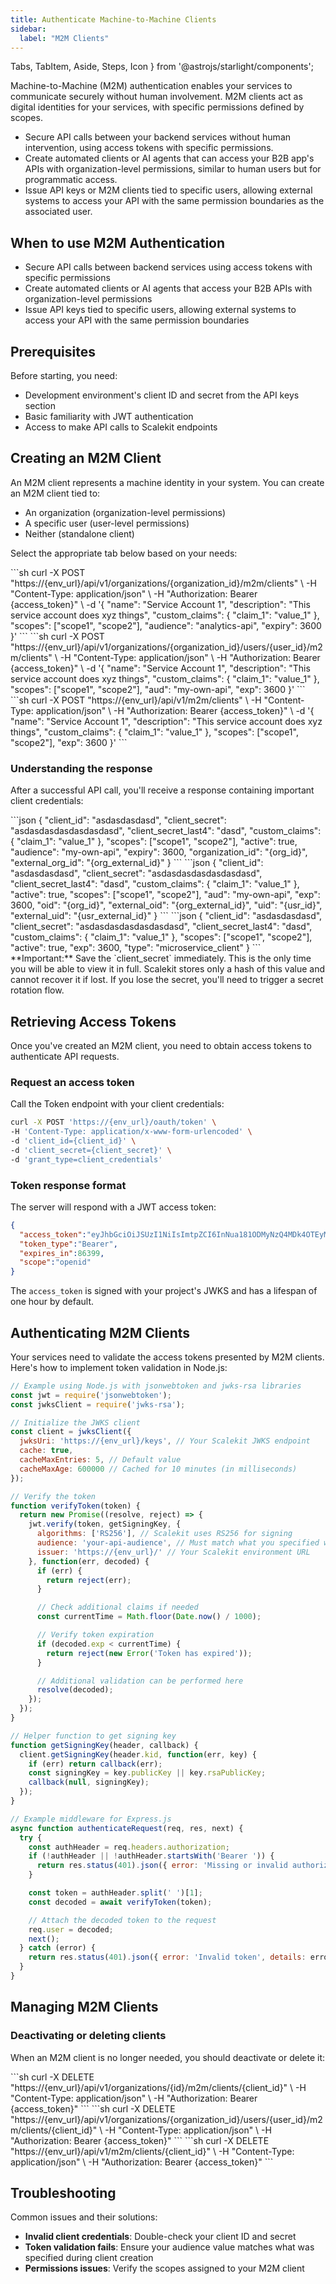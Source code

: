 ```yaml
---
title: Authenticate Machine-to-Machine Clients
sidebar:
  label: "M2M Clients"
---
```


  Tabs, TabItem, Aside, Steps, Icon
} from '@astrojs/starlight/components';

Machine-to-Machine (M2M) authentication enables your services to communicate securely without human involvement. M2M clients act as digital identities for your services, with specific permissions defined by scopes.

- Secure API calls between your backend services without human intervention, using access tokens with specific permissions.
- Create automated clients or AI agents that can access your B2B app's APIs with organization-level permissions, similar to human users but for programmatic access.
- Issue API keys or M2M clients tied to specific users, allowing external systems to access your API with the same permission boundaries as the associated user.

## When to use M2M Authentication

- Secure API calls between backend services using access tokens with specific permissions
- Create automated clients or AI agents that access your B2B APIs with organization-level permissions
- Issue API keys tied to specific users, allowing external systems to access your API with the same permission boundaries

## Prerequisites

Before starting, you need:

- Development environment's client ID and secret from the API keys section
- Basic familiarity with JWT authentication
- Access to make API calls to Scalekit endpoints

## Creating an M2M Client

An M2M client represents a machine identity in your system. You can create an M2M client tied to:
- An organization (organization-level permissions)
- A specific user (user-level permissions)
- Neither (standalone client)

Select the appropriate tab below based on your needs:

<Tabs syncKey="m2m">
  <TabItem value="m2m_org" label="Organization-scoped Client">
    ```sh
    curl -X POST "https://{env_url}/api/v1/organizations/{organization_id}/m2m/clients" \
    -H "Content-Type: application/json" \
    -H "Authorization: Bearer {access_token}" \
    -d '{
      "name": "Service Account 1",
      "description": "This service account does xyz things",
      "custom_claims": {
        "claim_1": "value_1"
      },
      "scopes": ["scope1", "scope2"],
      "audience": "analytics-api",
      "expiry": 3600
    }'
    ```
  </TabItem>
  <TabItem value="m2m_user" label="User-scoped Client">
    ```sh
    curl -X POST "https://{env_url}/api/v1/organizations/{organization_id}/users/{user_id}/m2m/clients" \
    -H "Content-Type: application/json" \
    -H "Authorization: Bearer {access_token}" \
    -d '{
      "name": "Service Account 1",
      "description": "This service account does xyz things",
      "custom_claims": {
        "claim_1": "value_1"
      },
      "scopes": ["scope1", "scope2"],
      "aud": "my-own-api",
      "exp": 3600
    }'
    ```
  </TabItem>
  <TabItem value="m2m_all" label="Standalone Client">
    ```sh
    curl -X POST "https://{env_url}/api/v1/m2m/clients" \
      -H "Content-Type: application/json" \
      -H "Authorization: Bearer {access_token}" \
      -d '{
      "name": "Service Account 1",
      "description": "This service account does xyz things",
      "custom_claims": {
        "claim_1": "value_1"
      },
      "scopes": ["scope1", "scope2"],
      "exp": 3600
      }'
    ```
   </TabItem>
</Tabs>

### Understanding the response

After a successful API call, you'll receive a response containing important client credentials:

<Tabs syncKey="m2m">
  <TabItem value="m2m_org" label="Organization-scoped Client">
    ```json
    {
      "client_id": "asdasdasdasd",
      "client_secret": "asdasdasdasdasdasdasd",
      "client_secret_last4": "dasd",
      "custom_claims": {
        "claim_1": "value_1"
      },
      "scopes": ["scope1", "scope2"],
      "active": true,
      "audience": "my-own-api",
      "expiry": 3600,
      "organization_id": "{org_id}",
      "external_org_id": "{org_external_id}"
    }
    ```
  </TabItem>
  <TabItem value="m2m_user" label="User-scoped Client">
    ```json
    {
      "client_id": "asdasdasdasd",
      "client_secret": "asdasdasdasdasdasdasd",
      "client_secret_last4": "dasd",
      "custom_claims": {
        "claim_1": "value_1"
      },
      "active": true,
      "scopes": ["scope1", "scope2"],
      "aud": "my-own-api",
      "exp": 3600,
      "oid": "{org_id}",
      "external_oid": "{org_external_id}",
      "uid": "{usr_id}",
      "external_uid": "{usr_external_id}"
    }
    ```
  </TabItem>
  <TabItem value="m2m_all" label="Standalone Client">
    ```json
    {
      "client_id": "asdasdasdasd",
      "client_secret": "asdasdasdasdasdasdasd",
      "client_secret_last4": "dasd",
      "custom_claims": {
        "claim_1": "value_1"
      },
      "scopes": ["scope1", "scope2"],
      "active": true,
      "exp": 3600,
      "type": "microservice_client"
    }
    ```
  </TabItem>
</Tabs>

<Aside type="caution">
**Important:** Save the `client_secret` immediately. This is the only time you will be able to view it in full. Scalekit stores only a hash of this value and cannot recover it if lost. If you lose the secret, you'll need to trigger a secret rotation flow.
</Aside>

## Retrieving Access Tokens

Once you've created an M2M client, you need to obtain access tokens to authenticate API requests.

### Request an access token

Call the Token endpoint with your client credentials:

```sh
curl -X POST 'https://{env_url}/oauth/token' \
-H 'Content-Type: application/x-www-form-urlencoded' \
-d 'client_id={client_id}' \
-d 'client_secret={client_secret}' \
-d 'grant_type=client_credentials'
```

### Token response format

The server will respond with a JWT access token:

```json
{
  "access_token":"eyJhbGciOiJSUzI1NiIsImtpZCI6InNua181ODMyNzQ4MDk4OTEyMjU2NiIsInR5cCI6IkpXVCJ... ",
  "token_type":"Bearer",
  "expires_in":86399,
  "scope":"openid"
}
```

The `access_token` is signed with your project's JWKS and has a lifespan of one hour by default.

## Authenticating M2M Clients

Your services need to validate the access tokens presented by M2M clients. Here's how to implement token validation in Node.js:

```js
// Example using Node.js with jsonwebtoken and jwks-rsa libraries
const jwt = require('jsonwebtoken');
const jwksClient = require('jwks-rsa');

// Initialize the JWKS client
const client = jwksClient({
  jwksUri: 'https://{env_url}/keys', // Your Scalekit JWKS endpoint
  cache: true,
  cacheMaxEntries: 5, // Default value
  cacheMaxAge: 600000 // Cached for 10 minutes (in milliseconds)
});

// Verify the token
function verifyToken(token) {
  return new Promise((resolve, reject) => {
    jwt.verify(token, getSigningKey, {
      algorithms: ['RS256'], // Scalekit uses RS256 for signing
      audience: 'your-api-audience', // Must match what you specified when creating the M2M client
      issuer: 'https://{env_url}/' // Your Scalekit environment URL
    }, function(err, decoded) {
      if (err) {
        return reject(err);
      }

      // Check additional claims if needed
      const currentTime = Math.floor(Date.now() / 1000);

      // Verify token expiration
      if (decoded.exp < currentTime) {
        return reject(new Error('Token has expired'));
      }

      // Additional validation can be performed here
      resolve(decoded);
    });
  });
}

// Helper function to get signing key
function getSigningKey(header, callback) {
  client.getSigningKey(header.kid, function(err, key) {
    if (err) return callback(err);
    const signingKey = key.publicKey || key.rsaPublicKey;
    callback(null, signingKey);
  });
}

// Example middleware for Express.js
async function authenticateRequest(req, res, next) {
  try {
    const authHeader = req.headers.authorization;
    if (!authHeader || !authHeader.startsWith('Bearer ')) {
      return res.status(401).json({ error: 'Missing or invalid authorization header' });
    }

    const token = authHeader.split(' ')[1];
    const decoded = await verifyToken(token);

    // Attach the decoded token to the request
    req.user = decoded;
    next();
  } catch (error) {
    return res.status(401).json({ error: 'Invalid token', details: error.message });
  }
}
```

## Managing M2M Clients

### Deactivating or deleting clients

When an M2M client is no longer needed, you should deactivate or delete it:

<Tabs syncKey="m2m">
  <TabItem value="m2m_org" label="Organization-scoped Client">
    ```sh
    curl -X DELETE "https://{env_url}/api/v1/organizations/{id}/m2m/clients/{client_id}" \
    -H "Content-Type: application/json" \
    -H "Authorization: Bearer {access_token}"
    ```
  </TabItem>
  <TabItem value="m2m_user" label="User-scoped Client">
    ```sh
    curl -X DELETE "https://{env_url}/api/v1/organizations/{organization_id}/users/{user_id}/m2m/clients/{client_id}" \
    -H "Content-Type: application/json" \
    -H "Authorization: Bearer {access_token}"
    ```
  </TabItem>
  <TabItem value="m2m_all" label="Standalone Client">
    ```sh
    curl -X DELETE "https://{env_url}/api/v1/m2m/clients/{client_id}" \
    -H "Content-Type: application/json" \
    -H "Authorization: Bearer {access_token}"
    ```
   </TabItem>
</Tabs>

## Troubleshooting

Common issues and their solutions:

- **Invalid client credentials**: Double-check your client ID and secret
- **Token validation fails**: Ensure your audience value matches what was specified during client creation
- **Permissions issues**: Verify the scopes assigned to your M2M client